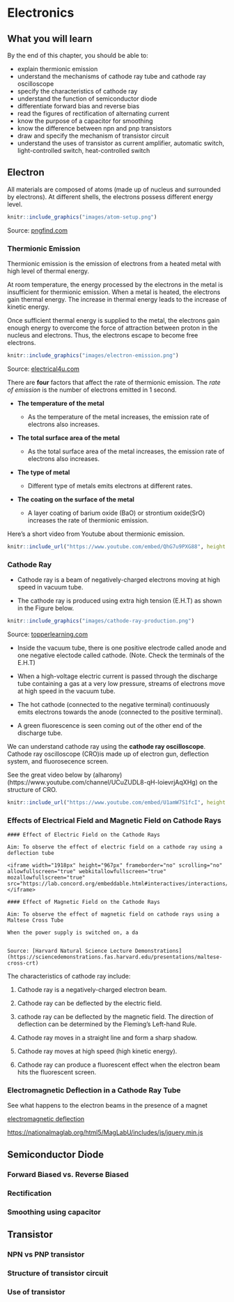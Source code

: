 # Electronics

## What you will learn

By the end of this chapter, you should be able to:

-   explain thermionic emission
-   understand the mechanisms of cathode ray tube and cathode ray oscilloscope
-   specify the characteristics of cathode ray
-   understand the function of semiconductor diode
-   differentiate forward bias and reverse bias
-   read the figures of rectification of alternating current
-   know the purpose of a capacitor for smoothing
-   know the difference between npn and pnp transistors
-   draw and specify the mechanism of transistor circuit
-   understand the uses of transistor as current amplifier, automatic switch, light-controlled switch, heat-controlled switch

## Electron

All materials are composed of atoms (made up of nucleus and surrounded by electrons). At different shells, the electrons possess different energy level.

```r

knitr::include_graphics("images/atom-setup.png")

```

Source: [pngfind.com](https://www.pngfind.com/download/howwhTh_los-quarks-quarks-protones-neutrones-y-los-leptones/)

### Thermionic Emission

Thermionic emission is the emission of electrons from a heated metal with high level of thermal energy.

At room temperature, the energy processed by the electrons in the metal is insufficient for thermionic emission. When a metal is heated, the electrons gain thermal energy. The increase in thermal energy leads to the increase of kinetic energy.

Once sufficient thermal energy is supplied to the metal, the electrons gain enough energy to overcome the force of attraction between proton in the nucleus and electrons. Thus, the electrons escape to become free electrons.

```r

knitr::include_graphics("images/electron-emission.png")
```

Source: [electrical4u.com](https://www.electrical4u.com/thermionic-emission/)

There are **four** factors that affect the rate of thermionic emission. The *rate of emission* is the number of electrons emitted in 1 second.

-   **The temperature of the metal**

    -   As the temperature of the metal increases, the emission rate of electrons also increases.

-   **The total surface area of the metal**

    -   As the total surface area of the metal increases, the emission rate of electrons also increases.

-   **The type of metal**

    -   Different type of metals emits electrons at different rates.

-   **The coating on the surface of the metal**

    -   A layer coating of barium oxide (BaO) or strontium oxide(SrO) increases the rate of thermionic emission.

Here's a short video from Youtube about thermionic emission.

```r

knitr::include_url("https://www.youtube.com/embed/QhG7u9PXG88", height = "400px")

```

### Cathode Ray

-   Cathode ray is a beam of negatively-charged electrons moving at high speed in vacuum tube.

-   The cathode ray is produced using extra high tension (E.H.T) as shown in the Figure below.

```r

knitr::include_graphics("images/cathode-ray-production.png")

```

Source: [topperlearning.com](https://www.topperlearning.com/answer/discovery-of-electron/w7idm3dd)

-   Inside the vacuum tube, there is one positive electrode called anode and one negative electode called cathode. (Note. Check the terminals of the E.H.T)

- When a high-voltage electric current is passed through the discharge tube containing a gas at a very low pressure, streams of electrons move at high speed in the vacuum tube.

- The hot cathode (connected to the negative terminal) continuously emits electrons towards the anode (connected to the positive terminal). 

- A green fluorescence is seen coming out of the other end of the discharge tube.

We can understand cathode ray using the **cathode ray oscilloscope**. Cathode ray oscilloscope (CRO)is made up of electron gun, deflection system, and fluorosecence screen. 

See the great video below by (alharony)(https://www.youtube.com/channel/UCuZUDL8-qH-loievrjAqXHg) on the structure of CRO.

```r
knitr::include_url("https://www.youtube.com/embed/U1amW7S1fcI", height = "400px")
```


### Effects of Electrical Field and Magnetic Field on Cathode Rays

```block
#### Effect of Electric Field on the Cathode Rays

Aim: To observe the effect of electric field on a cathode ray using a deflection tube

<iframe width="1918px" height="967px" frameborder="no" scrolling="no" allowfullscreen="true" webkitallowfullscreen="true" mozallowfullscreen="true" src="https://lab.concord.org/embeddable.html#interactives/interactions/crookesElectrodes.json"></iframe>

```

```block
#### Effect of Magnetic Field on the Cathode Rays

Aim: To observe the effect of magnetic field on cathode rays using a Maltese Cross Tube

When the power supply is switched on, a da


Source: [Harvard Natural Science Lecture Demonstrations] (https://sciencedemonstrations.fas.harvard.edu/presentations/maltese-cross-crt)

```

The characteristics of cathode ray include:

1.  Cathode ray is a negatively-charged electron beam.

2.  Cathode ray can be deflected by the electric field.

3.  cathode ray can be deflected by the magnetic field. The direction of deflection can be determined by the Fleming's Left-hand Rule.

4.  Cathode ray moves in a straight line and form a sharp shadow.

5.  Cathode ray moves at high speed (high kinetic energy).

6.  Cathode ray can produce a fluorescent effect when the electron beam hits the fluorescent screen.



### Electromagnetic Deflection in a Cathode Ray Tube

See what happens to the electron beams in the presence of a magnet

[electromagnetic deflection](https://nationalmaglab.org/education/magnet-academy/watch-play/interactive/electromagnetic-deflection-in-a-cathode-ray-tube-i)

<https://nationalmaglab.org/html5/MagLabU/includes/js/jquery.min.js>

## Semiconductor Diode

### Forward Biased vs. Reverse Biased

### Rectification

### Smoothing using capacitor

## Transistor

### NPN vs PNP transistor

### Structure of transistor circuit

### Use of transistor
